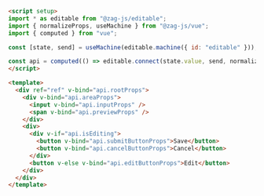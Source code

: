 ```md
<script setup>
import * as editable from "@zag-js/editable";
import { normalizeProps, useMachine } from "@zag-js/vue";
import { computed } from "vue";

const [state, send] = useMachine(editable.machine({ id: "editable" }));

const api = computed(() => editable.connect(state.value, send, normalizeProps));
</script>

<template>
  <div ref="ref" v-bind="api.rootProps">
    <div v-bind="api.areaProps">
      <input v-bind="api.inputProps" />
      <span v-bind="api.previewProps" />
    </div>
    <div>
      <div v-if="api.isEditing">
        <button v-bind="api.submitButtonProps">Save</button>
        <button v-bind="api.cancelButtonProps">Cancel</button>
      </div>
      <button v-else v-bind="api.editButtonProps">Edit</button>
    </div>
  </div>
</template>
```

